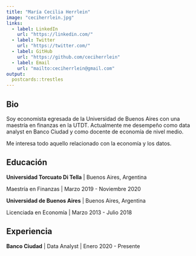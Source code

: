 ```yaml
---
title: "María Cecilia Herrlein"
image: "ceciherrlein.jpg"
links:
  - label: LinkedIn
    url: "https://linkedin.com/"
  - label: Twitter
    url: "https://twitter.com/"
  - label: GitHub
    url: "https://github.com/ceciherrlein"
  - label: Email
    url: "mailto:ceciherrlein@gmail.com"
output:
  postcards::trestles
---
```

 
## Bio

Soy economista egresada de la Universidad de Buenos Aires con una maestría en finanzas en la UTDT. 
Actualmente me desempeño como data analyst en Banco Ciudad y como docente de economía de nivel medio. 

Me interesa todo aquello relacionado con la economía y los datos. 

## Educación

**Universidad Torcuato Di Tella** | Buenos Aires, Argentina 

Maestría en Finanzas | Marzo 2019 - Noviembre 2020

**Universidad de Buenos Aires** | Buenos Aires, Argentina

Licenciada en Economía | Marzo 2013 - Julio 2018

## Experiencia

**Banco Ciudad** | Data Analyst | Enero 2020 - Presente